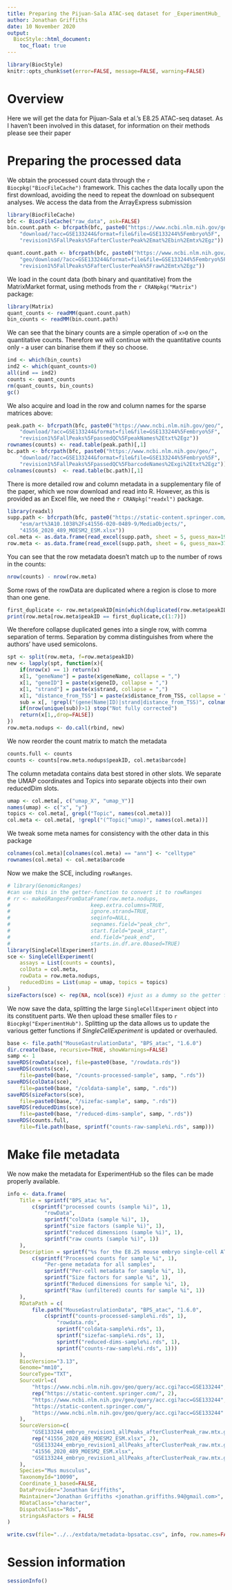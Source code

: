 ```yaml
---
title: Preparing the Pijuan-Sala ATAC-seq dataset for _ExperimentHub_
author: Jonathan Griffiths
date: 10 November 2020
output:
  BiocStyle::html_document:
    toc_float: true
---
```


```r
library(BiocStyle)
knitr::opts_chunk$set(error=FALSE, message=FALSE, warning=FALSE)
```

# Overview

Here we will get the data for Pijuan-Sala et al.'s E8.25 ATAC-seq dataset.
As I haven't been involved in this dataset, for information on their methods please see their paper

# Preparing the processed data

We obtain the processed count data through the `r Biocpkg("BiocFileCache")` framework.
This caches the data locally upon the first download, avoiding the need to repeat the download on subsequent analyses.
We access the data from the ArrayExpress submission

```r
library(BiocFileCache)
bfc <- BiocFileCache("raw_data", ask=FALSE)
bin.count.path <- bfcrpath(bfc, paste0("https://www.ncbi.nlm.nih.gov/geo/",
    "download/?acc=GSE133244&format=file&file=GSE133244%5Fembryo%5F",
    "revision1%5FallPeaks%5FafterClusterPeak%2Emat%2Ebin%2Emtx%2Egz"))

quant.count.path <- bfcrpath(bfc, paste0("https://www.ncbi.nlm.nih.gov/",
    "geo/download/?acc=GSE133244&format=file&file=GSE133244%5Fembryo%5F",
    "revision1%5FallPeaks%5FafterClusterPeak%5Fraw%2Emtx%2Egz"))
```

We load in the count data (both binary and quantitative) from the MatrixMarket format, using methods from the `r CRANpkg("Matrix")` package:

```r
library(Matrix)
quant_counts <- readMM(quant.count.path)
bin_counts <- readMM(bin.count.path)
```

We can see that the binary counts are a simple operation of `x>0` on the quantitative counts.
Therefore we will continue with the quantitative counts only - a user can binarise them if they so choose.

```r
ind <- which(bin_counts)
ind2 <- which(quant_counts>0)
all(ind == ind2)
counts <- quant_counts
rm(quant_counts, bin_counts)
gc()
```

We also acquire and load in the row and column names for the sparse matrices above:

```r
peak.path <- bfcrpath(bfc, paste0("https://www.ncbi.nlm.nih.gov/geo/",
    "download/?acc=GSE133244&format=file&file=GSE133244%5Fembryo%5F",
    "revision1%5FallPeaks%5FpassedQC%5FpeakNames%2Etxt%2Egz"))
rownames(counts) <- read.table(peak.path)[,1]
bc.path <- bfcrpath(bfc, paste0("https://www.ncbi.nlm.nih.gov/geo/",
    "download/?acc=GSE133244&format=file&file=GSE133244%5Fembryo%5F",
    "revision1%5FallPeaks%5FpassedQC%5FbarcodeNames%2Exgi%2Etxt%2Egz"))
colnames(counts)  <- read.table(bc.path)[,1]
```
There is more detailed row and column metadata in a supplementary file of the paper, which we now download and read into R.
However, as this is provided as an Excel file, we need the `r CRANpkg("readxl")` package.

```r
library(readxl)
supp.path <- bfcrpath(bfc, paste0("https://static-content.springer.com/",
    "esm/art%3A10.1038%2Fs41556-020-0489-9/MediaObjects/",
    "41556_2020_489_MOESM2_ESM.xlsx"))
col.meta <- as.data.frame(read_excel(supp.path, sheet = 5, guess_max=19454))
row.meta <- as.data.frame(read_excel(supp.path, sheet = 6, guess_max=373141))
```

You can see that the row metadata doesn't match up to the number of rows in the counts:

```r
nrow(counts) - nrow(row.meta)
```

Some rows of the rowData are duplicated where a region is close to more than one gene.

```r
first_duplicate <- row.meta$peakID[min(which(duplicated(row.meta$peakID)))]
print(row.meta[row.meta$peakID == first_duplicate,c(1:7)])
```

We therefore collapse duplicated genes into a single row, with comma separation of terms.
Separation by comma distinguishes from where the authors' have used semicolons.

```r
spt <- split(row.meta, f=row.meta$peakID)
new <- lapply(spt, function(x){
    if(nrow(x) == 1) return(x)
    x[1, "geneName"] = paste(x$geneName, collapse = ",")
    x[1, "geneID"] = paste(x$geneID, collapse = ",")
    x[1, "strand"] = paste(x$strand, collapse = ",")
    x[1, "distance_from_TSS"] = paste(x$distance_from_TSS, collapse = ",")
    sub = x[, !grepl("(gene(Name|ID)|strand|distance_from_TSS)", colnames(x))]
    if(nrow(unique(sub))>1) stop("Not fully corrected")
    return(x[1,,drop=FALSE])
})
row.meta.nodups <- do.call(rbind, new)
```

We now reorder the count matrix to match the metadata

```r
counts.full <- counts
counts <- counts[row.meta.nodups$peakID, col.meta$barcode]
```

The column metadata contains data best stored in other slots.
We separate the UMAP coordinates and Topics into separate objects into their own reducedDim slots.

```r
umap <- col.meta[, c("umap_X", "umap_Y")]
names(umap) <- c("x", "y")
topics <- col.meta[, grepl("Topic", names(col.meta))]
col.meta <- col.meta[, !grepl("(^Topic|^umap)", names(col.meta))]
```

We tweak some meta names for consistency with the other data in this package

```r
colnames(col.meta)[colnames(col.meta) == "ann"] <- "celltype"
rownames(col.meta) <- col.meta$barcode
```

Now we make the SCE, including `rowRanges`.

```r
# library(GenomicRanges)
#can use this in the getter-function to convert it to rowRanges
# rr <- makeGRangesFromDataFrame(row.meta.nodups,
#                          keep.extra.columns=TRUE,
#                          ignore.strand=TRUE,
#                          seqinfo=NULL,
#                          seqnames.field="peak_chr",
#                          start.field="peak_start",
#                          end.field="peak_end",
#                          starts.in.df.are.0based=TRUE)
library(SingleCellExperiment)
sce <- SingleCellExperiment(
    assays = List(counts = counts),
    colData = col.meta,
    rowData = row.meta.nodups,
    reducedDims = List(umap = umap, topics = topics)
)
sizeFactors(sce) <- rep(NA, ncol(sce)) #just as a dummy so the getter functions work more easily
```

We now save the data, splitting the large `SingleCellExperiment` object into its constituent parts.
We then upload these smaller files to `r Biocpkg("ExperimentHub")`.
Splitting up the data allows us to update the various getter functions if _SingleCellExperiment_ is updated or overhauled.

```r
base <- file.path("MouseGastrulationData", "BPS_atac", "1.6.0")
dir.create(base, recursive=TRUE, showWarnings=FALSE)
samp <- 1
saveRDS(rowData(sce), file=paste0(base, "/rowdata.rds"))
saveRDS(counts(sce), 
    file=paste0(base, "/counts-processed-sample", samp, ".rds"))
saveRDS(colData(sce), 
    file=paste0(base, "/coldata-sample", samp, ".rds"))
saveRDS(sizeFactors(sce), 
    file=paste0(base, "/sizefac-sample", samp, ".rds"))
saveRDS(reducedDims(sce), 
    file=paste0(base, "/reduced-dims-sample", samp, ".rds"))
saveRDS(counts.full,
    file=file.path(base, sprintf("counts-raw-sample%i.rds", samp)))
```

# Make file metadata

We now make the metadata for ExperimentHub so the files can be made properly available.

```r
info <- data.frame(
    Title = sprintf("BPS_atac %s",
        c(sprintf("processed counts (sample %i)", 1),
            "rowData",
            sprintf("colData (sample %i)", 1),
            sprintf("size factors (sample %i)", 1),
            sprintf("reduced dimensions (sample %i)", 1),
            sprintf("raw counts (sample %i)", 1))
    ),
    Description = sprintf("%s for the E8.25 mouse embryo single-cell ATAC-seq dataset", 
        c(sprintf("Processed counts for sample %i", 1),
            "Per-gene metadata for all samples",
            sprintf("Per-cell metadata for sample %i", 1),
            sprintf("Size factors for sample %i", 1),
            sprintf("Reduced dimensions for sample %i", 1),
            sprintf("Raw (unfiltered) counts for sample %i", 1))
    ),
    RDataPath = c(
        file.path("MouseGastrulationData", "BPS_atac", "1.6.0", 
            c(sprintf("counts-processed-sample%i.rds", 1),
                "rowdata.rds",
                sprintf("coldata-sample%i.rds", 1),
                sprintf("sizefac-sample%i.rds", 1),
                sprintf("reduced-dims-sample%i.rds", 1),
                sprintf("counts-raw-sample%i.rds", 1)))
    ),
    BiocVersion="3.13",
    Genome="mm10",
    SourceType="TXT",
    SourceUrl=c(
        "https://www.ncbi.nlm.nih.gov/geo/query/acc.cgi?acc=GSE133244",
        rep("https://static-content.springer.com/", 2),
        "https://www.ncbi.nlm.nih.gov/geo/query/acc.cgi?acc=GSE133244",
        "https://static-content.springer.com/",
        "https://www.ncbi.nlm.nih.gov/geo/query/acc.cgi?acc=GSE133244"
    ),
    SourceVersion=c(
        "GSE133244_embryo_revision1_allPeaks_afterClusterPeak_raw.mtx.gz",
        rep("41556_2020_489_MOESM2_ESM.xlsx", 2),
        "GSE133244_embryo_revision1_allPeaks_afterClusterPeak_raw.mtx.gz",
        "41556_2020_489_MOESM2_ESM.xlsx",
        "GSE133244_embryo_revision1_allPeaks_afterClusterPeak_raw.mtx.gz"
    ),
    Species="Mus musculus",
    TaxonomyId="10090",
    Coordinate_1_based=FALSE,
    DataProvider="Jonathan Griffiths",
    Maintainer="Jonathan Griffiths <jonathan.griffiths.94@gmail.com>",
    RDataClass="character",
    DispatchClass="Rds",
    stringsAsFactors = FALSE
)

write.csv(file="../../extdata/metadata-bpsatac.csv", info, row.names=FALSE)

```

# Session information

```r
sessionInfo()
```
